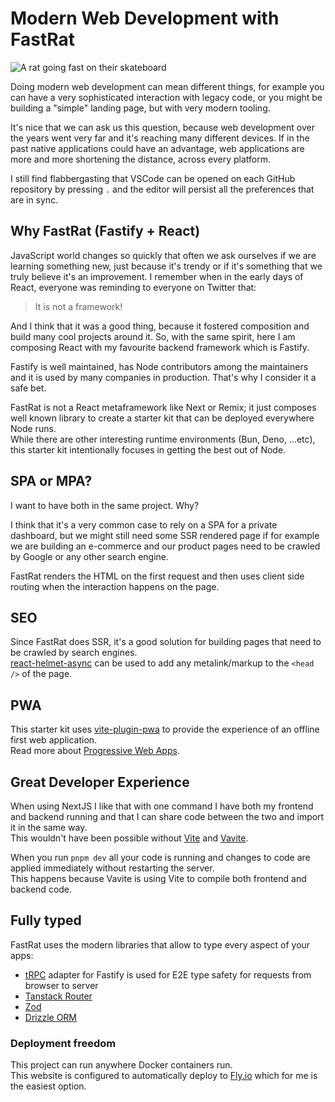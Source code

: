 
<h1 id='modern-fastrat'>Modern Web Development with FastRat</h1>

<img
  src={logo}
  alt='A rat going fast on their skateboard'
  className='rounded mx-auto'
  width={200}
  height={200}
/>

Doing modern web development can mean different things, for example you can have a very sophisticated interaction with legacy code, or you might be building a "simple" landing page, but with very modern tooling.

It's nice that we can ask us this question, because web development over the years went very far and it's reaching many different devices.
If in the past native applications could have an advantage, web applications are more and more shortening the distance, across every platform.

I still find flabbergasting that VSCode can be opened on each GitHub repository by pressing `.` and the editor will persist all the preferences that are in sync.

<h2 id='why-fastrat'>Why FastRat (Fastify + React)</h2>

JavaScript world changes so quickly that often we ask ourselves if we are learning something new, just because it's trendy or if it's something that we truly believe it's an improvement.
I remember when in the early days of React, everyone was reminding to everyone on Twitter that:

> It is not a framework!

And I think that it was a good thing, because it fostered composition and build many cool projects around it.
So, with the same spirit, here I am composing React with my favourite backend framework which is Fastify.

Fastify is well maintained, has Node contributors among the maintainers and it is used by many companies in production.
That's why I consider it a safe bet.

FastRat is not a React metaframework like Next or Remix; it just composes well known library to create a starter kit that can be deployed everywhere Node runs.  
While there are other interesting runtime environments (Bun, Deno, ...etc), this starter kit intentionally focuses in getting the best out of Node.

<h2 id='spa-or-mpa'>SPA or MPA?</h2>

I want to have both in the same project. Why? 
 
I think that it's a very common case to rely on a SPA for a private dashboard, but we might still need some SSR rendered page if for example we are building an e-commerce and our product pages need to be crawled by Google or any other search engine.

FastRat renders the HTML on the first request and then uses client side routing when the interaction happens on the page.

<h2 id='seo'>SEO</h2>

Since FastRat does SSR, it's a good solution for building pages that need to be crawled by search engines.  
[react-helmet-async](https://github.com/staylor/react-helmet-async) can be used to add any metalink/markup to the `<head />` of the page.

<h2 id='pwa'>PWA</h2>

This starter kit uses [vite-plugin-pwa](https://vite-pwa-org.netlify.app) to provide the experience of an offline first web application.  
Read more about [Progressive Web Apps](https://developer.mozilla.org/en-US/docs/Web/Progressive_web_apps).

<h2 id='great-dx'>Great Developer Experience</h2>

When using NextJS I like that with one command I have both my frontend and backend running and that I can share code between the two and import it in the same way.  
This wouldn't have been possible without [Vite](https://vitejs.dev) and [Vavite](https://github.com/cyco130/vavite).

When you run `pnpm dev` all your code is running and changes to code are applied immediately without restarting the server.  
This happens because Vavite is using Vite to compile both frontend and backend code.

<h2 id='fully-typed'>Fully typed</h2>

FastRat uses the modern libraries that allow to type every aspect of your apps:
* [tRPC](https://trpc.io) adapter for Fastify is used for E2E type safety for requests from browser to server
* [Tanstack Router](https://tanstack.com/router/latest)
* [Zod](https://github.com/colinhacks/zod)
* [Drizzle ORM](https://www.google.com/search?q=drizzle+orm&sourceid=chrome&ie=UTF-8)

### Deployment freedom

This project can run anywhere Docker containers run.  
This website is configured to automatically deploy to [Fly.io](https://fly.io) which for me is the easiest option.

